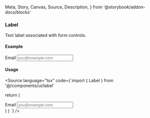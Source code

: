   Meta,
  Story,
  Canvas,
  Source,
  Description,
} from '@storybook/addon-docs/blocks'

<Meta title="UI/Label/Docs" component={Label} />

### Label

Text label associated with form controls.

#### Example

<Canvas>
  <Story name="WithInput">
    <div className="flex w-72 flex-col gap-2">
      <Label htmlFor="email">Email</Label>
      <Input id="email" type="email" placeholder="you@example.com" />
    </div>
  </Story>
</Canvas>

#### Usage

<Source language="tsx" code={`import { Label } from '@/components/ui/label'

  return (
    <div className='flex flex-col gap-2 w-72'>
      <Label htmlFor='email'>Email</Label>
      <Input id='email' type='email' placeholder='you@example.com' />
    </div>
  )
}
`} />
